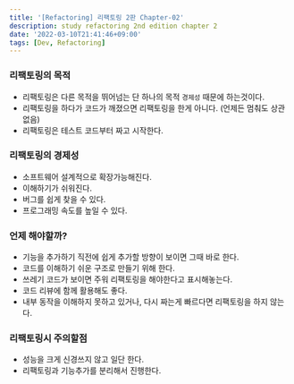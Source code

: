 ```yaml
---
title: '[Refactoring] 리팩토링 2판 Chapter-02'
description: study refactoring 2nd edition chapter 2
date: '2022-03-10T21:41:46+09:00'
tags: [Dev, Refactoring]
---
```


### 리팩토링의 목적
- 리팩토링은 다른 목적을 뛰어넘는 단 하나의 목적 `경제성` 때문에 하는것이다.
- 리팩토링을 하다가 코드가 깨졌으면 리팩토링을 한게 아니다. (언제든 멈춰도 상관없음)
- 리팩토링은 테스트 코드부터 짜고 시작한다.

### 리팩토링의 경제성
- 소프트웨어 설계적으로 확장가능해진다.
- 이해하기가 쉬워진다.
- 버그를 쉽게 찾을 수 있다.
- 프로그래밍 속도를 높일 수 있다.

### 언제 해야할까?
- 기능을 추가하기 직전에 쉽게 추가할 방향이 보이면 그때 바로 한다.
- 코드를 이해하기 쉬운 구조로 만들기 위해 한다.
- 쓰레기 코드가 보이면 주워 리팩토링을 해야한다고 표시해놓는다.
- 코드 리뷰에 함께 활용해도 좋다.
- 내부 동작을 이해하지 못하고 있거나, 다시 짜는게 빠르다면 리팩토링을 하지 않는다.

### 리팩토링시 주의할점
- 성능을 크게 신경쓰지 않고 일단 한다.
- 리팩토링과 기능추가를 분리해서 진행한다.